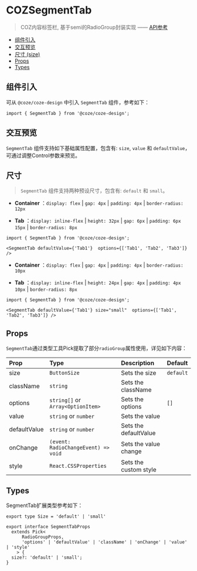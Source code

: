 

<Meta of={SegmentTabStories} name="Docs" />

# COZSegmentTab

> COZ内容标签栏, 基于semi的RadioGroup封装实现    —— [API参考](https://semi.design/zh-CN/input/radio)

- [组件引入](#组件引入)
- [交互预览](#交互预览)
- [尺寸 (size)](#尺寸)
- [Props](#props)
- [Types](#types)

## 组件引入
可从 `@coze/coze-design` 中引入 `SegmentTab` 组件，参考如下：

```tsx
import { SegmentTab } from '@coze/coze-design';
```

## 交互预览
`SegmentTab` 组件支持如下基础属性配置，包含有: `size`, `value` 和 `defaultValue`，可通过调整Control参数来预览。

<Canvas of={SegmentTabStories.Default} />

<Controls  />

## 尺寸
> `SegmentTab` 组件支持两种预设尺寸，包含有: `default` 和 `small`。
<Story of={SegmentTabStories.Default} />

- **Container** ：`display: flex` | `gap: 4px` | `padding: 4px` | `border-radius: 12px`

- **Tab** ：`display: inline-flex` | `height: 32px` | `gap: 6px` | `padding: 6px 15px` | `border-radius: 8px`

```tsx
import { SegmentTab } from '@coze/coze-design';

<SegmentTab defaultValue={'Tab1'}  options={['Tab1', 'Tab2', 'Tab3']} />
```

<Story of={SegmentTabStories.Size} />

- **Container** ：`display: flex` | `gap: 4px` | `padding: 4px` | `border-radius: 10px`

- **Tab** ：`display: inline-flex` | `height: 24px` | `gap: 4px` | `padding: 4px 10px` | `border-radius: 8px`

```tsx
import { SegmentTab } from '@coze/coze-design';

<SegmentTab defaultValue={'Tab1'} size="small"  options={['Tab1', 'Tab2', 'Tab3']} />
```

## Props
`SegmentTab`通过类型工具Pick提取了部分`radioGroup`属性使用，详见如下内容：

| Prop         | Type                                | Description           | Default   |
|:-------------|:------------------------------------|:----------------------|:----------|
| size         | `ButtonSize`                        | Sets the size         | `default` |
| className    | `string`                            | Sets the className    |           |
| options      | `string[]` or `Array<OptionItem>`   | Sets the options      | `[]`      |
| value        | `string` or `number`                | Sets the value        |           |
| defaultValue | `string` or `number`                | Sets the defaultValue |           |
| onChange     | `(event: RadioChangeEvent) => void` | Sets the value change |           |
| style        | `React.CSSProperties`               | Sets the custom style |           |


## Types
SegmentTab扩展类型参考如下：

```tsx
export type Size = 'default' | 'small'
```

```tsx
export interface SegmentTabProps
  extends Pick<
      RadioGroupProps,
      'options' | 'defaultValue' | 'className' | 'onChange' | 'value' | 'style'
    > {
  size?: 'default' | 'small';
}
```

